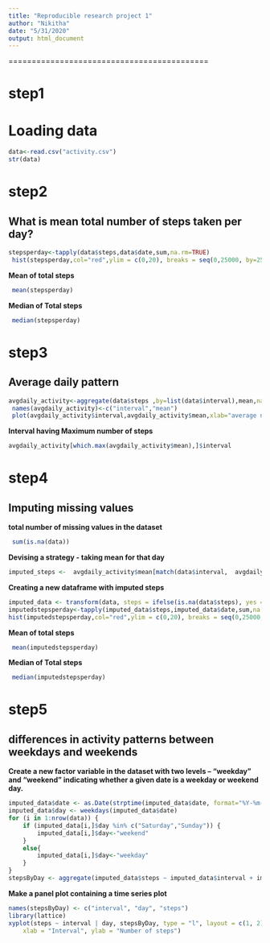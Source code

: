 ```yaml
---
title: "Reproducible research project 1"
author: "Nikitha"
date: "5/31/2020"
output: html_document
---
```



===========================================

# step1


# Loading data


```r
data<-read.csv("activity.csv")
str(data)
```

# step2


## What is mean total number of steps taken per day?


```r
stepsperday<-tapply(data$steps,data$date,sum,na.rm=TRUE)
 hist(stepsperday,col="red",ylim = c(0,20), breaks = seq(0,25000, by=2500),main="Total steps Taken per day",xlab="steps taken per day")
```
 
 **Mean of total steps**
 
 
```r
 mean(stepsperday)
```
 
 
  **Median of Total steps**
 
 
```r
 median(stepsperday)
```
 
 
 
# step3
 
 
## Average daily pattern 


```r
avgdaily_activity<-aggregate(data$steps ,by=list(data$interval),mean,na.rm=TRUE)
 names(avgdaily_activity)<-c("interval","mean")
 plot(avgdaily_activity$interval,avgdaily_activity$mean,xlab="average number of steps ",ylab="Interval",main="Average Daily Pattern",type="l")
```


**Interval having Maximum number of steps**


```r
avgdaily_activity[which.max(avgdaily_activity$mean),]$interval
```


# step4

## Imputing missing values


**total number of missing values in the dataset**



```r
 sum(is.na(data))
```


**Devising a strategy - taking mean for that day**


```r
imputed_steps <-  avgdaily_activity$mean[match(data$interval,  avgdaily_activity$interval)]
```



**Creating a new dataframe with imputed steps**


```r
imputed_data <- transform(data, steps = ifelse(is.na(data$steps), yes = imputed_steps, no = data$steps))
imputedstepsperday<-tapply(imputed_data$steps,imputed_data$date,sum,na.rm=TRUE)
hist(imputedstepsperday,col="red",ylim = c(0,20), breaks = seq(0,25000, by=2500),main="Total steps Taken per day",xlab="imputed steps taken per day")
```



**Mean of total steps**
 
 
```r
 mean(imputedstepsperday)
```
 
 

 **Median of Total steps**
 
 
```r
 median(imputedstepsperday)
``` 



# step5


## differences in activity patterns between weekdays and weekends



**Create a new factor variable in the dataset with two levels – “weekday” and “weekend” indicating whether a given date is a weekday or weekend day.**

```r
imputed_data$date <- as.Date(strptime(imputed_data$date, format="%Y-%m-%d"))
imputed_data$day <- weekdays(imputed_data$date)
for (i in 1:nrow(data)) {
    if (imputed_data[i,]$day %in% c("Saturday","Sunday")) {
        imputed_data[i,]$day<-"weekend"
    }
    else{
        imputed_data[i,]$day<-"weekday"
    }
}
stepsByDay <- aggregate(imputed_data$steps ~ imputed_data$interval + imputed_data$day, imputed_data, mean)
```





**Make a panel plot containing a time series plot **





```r
names(stepsByDay) <- c("interval", "day", "steps")
library(lattice)
xyplot(steps ~ interval | day, stepsByDay, type = "l", layout = c(1, 2), 
    xlab = "Interval", ylab = "Number of steps")
```


